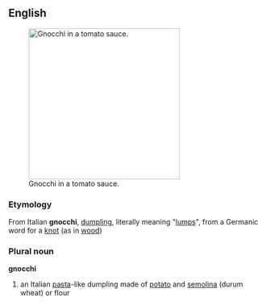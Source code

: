 ==English==
{{wikipedia}}
[[Image:Gnocchi cooked.jpg|thumb|300px|right|Gnocchi in a tomato sauce.]]
===Etymology===
From Italian '''gnocchi''', [[dumpling]], literally meaning "[[lumps]]", from a Germanic word for a [[knot]] (as in [[wood]])

===Plural noun===
'''gnocchi'''

#an Italian [[pasta]]-like dumpling made of [[potato]] and [[semolina]] (durum wheat) or flour
